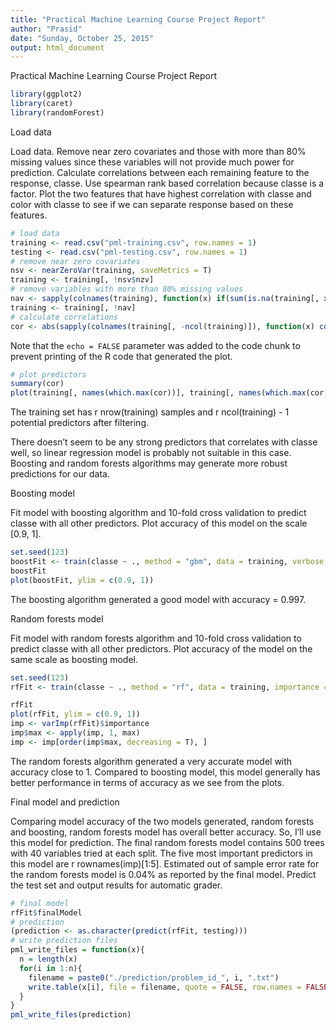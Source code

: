 ```yaml
---
title: "Practical Machine Learning Course Project Report"
author: "Prasid"
date: "Sunday, October 25, 2015"
output: html_document
---
```


Practical Machine Learning Course Project Report

```r
library(ggplot2)
library(caret)
library(randomForest)
```

Load data

Load data.
Remove near zero covariates and those with more than 80% missing values since these variables will not provide much power for prediction.
Calculate correlations between each remaining feature to the response, classe. Use spearman rank based correlation because classe is a factor.
Plot the two features that have highest correlation with classe and color with classe to see if we can separate response based on these features.

```r
# load data
training <- read.csv("pml-training.csv", row.names = 1)
testing <- read.csv("pml-testing.csv", row.names = 1)
# remove near zero covariates
nsv <- nearZeroVar(training, saveMetrics = T)
training <- training[, !nsv$nzv]
# remove variables with more than 80% missing values
nav <- sapply(colnames(training), function(x) if(sum(is.na(training[, x])) > 0.8*nrow(training)){return(T)}else{return(F)})
training <- training[, !nav]
# calculate correlations
cor <- abs(sapply(colnames(training[, -ncol(training)]), function(x) cor(as.numeric(training[, x]), as.numeric(training$classe), method = "spearman")))
```

Note that the `echo = FALSE` parameter was added to the code chunk to prevent printing of the R code that generated the plot.

```r
# plot predictors 
summary(cor)
plot(training[, names(which.max(cor))], training[, names(which.max(cor[-which.max(cor)]))], col = training$classe, pch = 19, cex = 0.1, xlab = names(which.max(cor)), ylab = names(which.max(cor[-which.max(cor)])))
```
The training set has r nrow(training) samples and r ncol(training) - 1 potential predictors after filtering.

There doesn't seem to be any strong predictors that correlates with classe well, so linear regression model is probably not suitable in this case. Boosting and random forests algorithms may generate more robust predictions for our data.

Boosting model

Fit model with boosting algorithm and 10-fold cross validation to predict classe with all other predictors.
Plot accuracy of this model on the scale [0.9, 1].

```r
set.seed(123)
boostFit <- train(classe ~ ., method = "gbm", data = training, verbose = F, trControl = trainControl(method = "cv", number = 10))
boostFit
plot(boostFit, ylim = c(0.9, 1))
```

The boosting algorithm generated a good model with accuracy = 0.997.

Random forests model

Fit model with random forests algorithm and 10-fold cross validation to predict classe with all other predictors.
Plot accuracy of the model on the same scale as boosting model.
```r
set.seed(123)
rfFit <- train(classe ~ ., method = "rf", data = training, importance = T, trControl = trainControl(method = "cv", number = 10))

rfFit
plot(rfFit, ylim = c(0.9, 1))
imp <- varImp(rfFit)$importance
imp$max <- apply(imp, 1, max)
imp <- imp[order(imp$max, decreasing = T), ]
```
The random forests algorithm generated a very accurate model with accuracy close to 1. Compared to boosting model, this model generally has better performance in terms of accuracy as we see from the plots.

Final model and prediction

Comparing model accuracy of the two models generated, random forests and boosting, random forests model has overall better accuracy. So, I'll use this model for prediction.
The final random forests model contains 500 trees with 40 variables tried at each split. The five most important predictors in this model are r rownames(imp)[1:5].
Estimated out of sample error rate for the random forests model is 0.04% as reported by the final model.
Predict the test set and output results for automatic grader.

```r
# final model
rfFit$finalModel
# prediction
(prediction <- as.character(predict(rfFit, testing)))
# write prediction files
pml_write_files = function(x){
  n = length(x)
  for(i in 1:n){
    filename = paste0("./prediction/problem_id_", i, ".txt")
    write.table(x[i], file = filename, quote = FALSE, row.names = FALSE, col.names = FALSE)
  }
}
pml_write_files(prediction)
```


